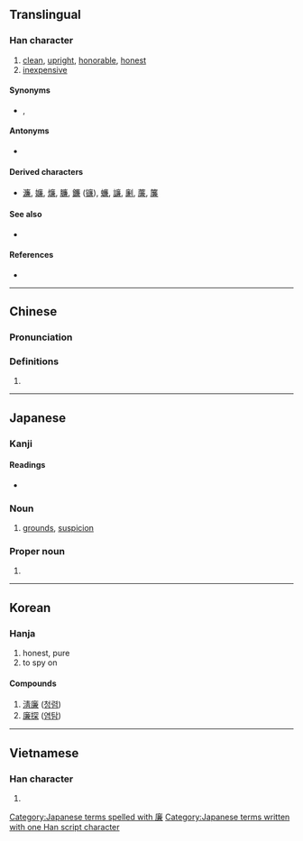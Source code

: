 {{character info/new}}
==Translingual==

===Han character===
{{Han char|rn=53|rad=广|as=10|sn=13|four=00237|canj=ITXC|ids=⿸广兼}}

# [[clean]], [[upright]], [[honorable]], [[honest]]
# [[inexpensive]]

====Synonyms====
* {{sense|clean}} {{l|mul|清}}, {{l|mul|潔}}

====Antonyms====
* {{sense|inexpensive}} {{l|mul|貴}}

====Derived characters====
* [[濂]], [[嬚]], [[燫]], [[臁]], [[鐮]] ([[镰]]), [[蠊]], [[譧]], [[劆]], [[薕]], [[簾]]

====See also====
* {{l|mul|亷}}

====References====
* {{Han ref|kx=0349.080|dkj=09436|dj=0659.320|hdz=20896.010|uh=5EC9|ud=24265|bh=B747|bd=46919}}

----

==Chinese==
{{zh-forms|alt=亷,㢘,槏,𠪊,𤎉,𠪕,𢉧,𢋯,𠔳}}

===Pronunciation===
{{zh-pron
|m=lián
|c=lim4
|mn=liâm
|h=pfs=liàm
|mc=y
|oc=y
|ma=y
|cat=a
}}

===Definitions===
{{zh-hanzi}}

# {{rfdef|lang=zh}}

----

==Japanese==

===Kanji===
{{ja-kanji|grade=c|rs=广10}}

====Readings====
* {{ja-readings|on=[[れん]] (ren)|kun=[[かど]] (kado), [[やすい]] (yasui)}}

===Noun===
{{ja-noun|かど}}

# [[grounds]], [[suspicion]]

===Proper noun===
{{ja-pos|proper|れん}}

# {{given name|male|or=female|lang=ja|sort=れん}}

[[Category:Japanese terms spelled with 廉]]
[[Category:Japanese terms written with one Han script character]]

----

==Korean==

===Hanja===
{{ko-hanja|hangeul=렴|rv=ryeom|mr=ryŏm|y=lyem}}

# honest, pure
# to spy on

====Compounds====

# [[淸廉]] ([[청렴]])
# [[廉探]] ([[염탐]])

----

==Vietnamese==

===Han character===
{{vi-hantu|[[liêm]], [[rèm]]|rs=广10}}

# {{defn|lang=vi|sort=广10}}